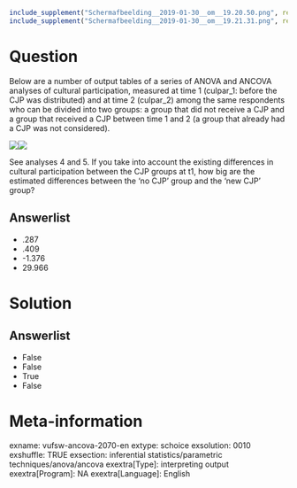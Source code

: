 ```r
include_supplement("Schermafbeelding__2019-01-30__om__19.20.50.png", recursive = TRUE)
include_supplement("Schermafbeelding__2019-01-30__om__19.21.31.png", recursive = TRUE)
```

Question
========
Below are a number of output tables of a series of ANOVA and ANCOVA
analyses of cultural participation, measured at time 1 (culpar\_1:
before the CJP was distributed) and at time 2 (culpar\_2) among the same
respondents who can be divided into two groups: a group that did not
receive a CJP and a group that received a CJP between time 1 and 2 (a
group that already had a CJP was not considered).  
  
![](Schermafbeelding__2019-01-30__om__19.20.50.png)![](Schermafbeelding__2019-01-30__om__19.21.31.png)
  
See analyses 4 and 5. If you take into account the existing differences
in cultural participation between the CJP groups at t1, how big are the
estimated differences between the 'no CJP' group and the 'new CJP'
group?

Answerlist
----------
* .287
* .409
* -1.376
* 29.966

Solution
========


Answerlist
----------
* False
* False
* True
* False

Meta-information
================
exname: vufsw-ancova-2070-en
extype: schoice
exsolution: 0010
exshuffle: TRUE
exsection: inferential statistics/parametric techniques/anova/ancova
exextra[Type]: interpreting output
exextra[Program]: NA
exextra[Language]: English
